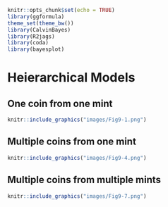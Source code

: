 

```r
knitr::opts_chunk$set(echo = TRUE)
library(ggformula)
theme_set(theme_bw())
library(CalvinBayes)
library(R2jags)
library(coda)
library(bayesplot)
```

# Heierarchical Models

## One coin from one mint

```r
knitr::include_graphics("images/Fig9-1.png")
```



## Multiple coins from one mint


```r
knitr::include_graphics("images/Fig9-4.png")
```

## Multiple coins from multiple mints

```r
knitr::include_graphics("images/Fig9-7.png")
```
